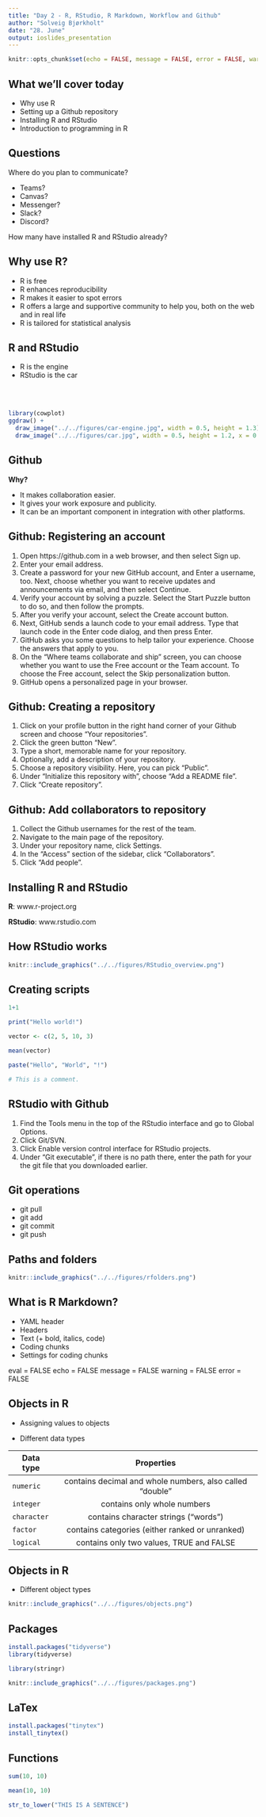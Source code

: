 ```yaml
---
title: "Day 2 - R, RStudio, R Markdown, Workflow and Github"
author: "Solveig Bjørkholt"
date: "28. June"
output: ioslides_presentation
---
```


```r
knitr::opts_chunk$set(echo = FALSE, message = FALSE, error = FALSE, warning = FALSE)
```

## What we'll cover today

 - Why use R
 - Setting up a Github repository
 - Installing R and RStudio
 - Introduction to programming in R


## Questions{.build}

Where do you plan to communicate?

 - Teams?
 - Canvas?
 - Messenger?
 - Slack?
 - Discord?

How many have installed R and RStudio already?

## Why use R?

-   R is free
-   R enhances reproducibility
-   R makes it easier to spot errors
-   R offers a large and supportive community to help you, both on the web and in real life
-   R is tailored for statistical analysis

## R and RStudio

 - R is the engine
 - RStudio is the car

<br>
<br>

```r
library(cowplot)
ggdraw() + 
  draw_image("../../figures/car-engine.jpg", width = 0.5, height = 1.3) + 
  draw_image("../../figures/car.jpg", width = 0.5, height = 1.2, x = 0.5)
```

## Github

**Why?**

 - It makes collaboration easier.
 - It gives your work exposure and publicity.
 - It can be an important component in integration with other platforms. 

## Github: Registering an account{.smaller}

 1. Open https://github.com in a web browser, and then select Sign up.
2. Enter your email address.
3. Create a password for your new GitHub account, and Enter a username, too. Next, choose whether you want to receive updates and announcements via email, and then select Continue.
4. Verify your account by solving a puzzle. Select the Start Puzzle button to do so, and then follow the prompts.
5. After you verify your account, select the Create account button.
6. Next, GitHub sends a launch code to your email address. Type that launch code in the Enter code dialog, and then press Enter.
7. GitHub asks you some questions to help tailor your experience. Choose the answers that apply to you.
8. On the "Where teams collaborate and ship" screen, you can choose whether you want to use the Free account or the Team account. To choose the Free account, select the Skip personalization button.
9. GitHub opens a personalized page in your browser.

## Github: Creating a repository

1. Click on your profile button in the right hand corner of your Github screen and choose "Your repositories".
2. Click the green button "New". 
3. Type a short, memorable name for your repository.
4. Optionally, add a description of your repository.
5. Choose a repository visibility. Here, you can pick "Public".
6. Under "Initialize this repository with", choose "Add a README file".
7. Click "Create repository".

## Github: Add collaborators to repository

1. Collect the Github usernames for the rest of the team.
2. Navigate to the main page of the repository.
3. Under your repository name, click Settings.
4. In the "Access" section of the sidebar, click "Collaborators".
5. Click "Add people".

## Installing R and RStudio

**R**: www.r-project.org

**RStudio**: www.rstudio.com

## How RStudio works

```r
knitr::include_graphics("../../figures/RStudio_overview.png")
```

## Creating scripts

```r

1+1

print("Hello world!")

vector <- c(2, 5, 10, 3)

mean(vector)

paste("Hello", "World", "!")

# This is a comment.

```

## RStudio with Github

1. Find the Tools menu in the top of the RStudio interface and go to Global Options.
2. Click Git/SVN.
3. Click Enable version control interface for RStudio projects.
4. Under "Git executable", if there is no path there, enter the path for your the git file that you downloaded earlier.

## Git operations

 - git pull
 - git add
 - git commit
 - git push

## Paths and folders

```r
knitr::include_graphics("../../figures/rfolders.png")
```

## What is R Markdown?

 - YAML header
 - Headers
 - Text (+ bold, italics, code)
 - Coding chunks
 - Settings for coding chunks
 
eval = FALSE
echo = FALSE
message = FALSE
warning = FALSE
error = FALSE


## Objects in R   

 - Assigning values to objects
 
 - Different data types

| Data type   |                        Properties                        |
|-------------|:--------------------------------------------------------:|
| `numeric`   | contains decimal and whole numbers, also called "double" |
| `integer`   |               contains only whole numbers                |
| `character` |           contains character strings ("words")           |
| `factor`    |     contains categories (either ranked or unranked)      |
| `logical`   |         contains only two values, TRUE and FALSE         |


## Objects in R

 - Different object types

```r
knitr::include_graphics("../../figures/objects.png")
```

## Packages

```r
install.packages("tidyverse")
library(tidyverse)
```

```r
library(stringr)
```

```r
knitr::include_graphics("../../figures/packages.png")
```

## LaTex

```r
install.packages("tinytex")
install_tinytex()
```

## Functions

```r

sum(10, 10)

mean(10, 10)

str_to_lower("THIS IS A SENTENCE")

```





